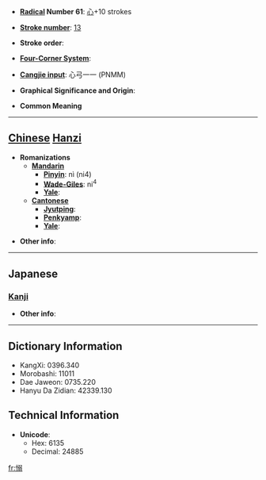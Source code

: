 * '''[[Wiktionary:Chinese radical index| Radical]] Number 61''': [[Wiktionary:Chinese radical index 心|心]]+10 strokes

* '''[[Wiktionary:Chinese total strokes index|Stroke number]]''': [[Wiktionary:Chinese total strokes index 13|13]]

* '''Stroke order''': 

* '''[[Wiktionary:Chinese four corner index|Four-Corner System]]''': 

* '''[[Wiktionary:Chinese Cangjie index|Cangjie input]]''': 心弓一一 (PNMM)

* '''Graphical Significance and Origin''': 

* '''Common Meaning'''

----

== [[Chinese]] [[Hanzi]] ==

* '''Romanizations'''
** '''[[Mandarin]]'''
*** '''[[Pinyin]]''': nì (ni4)
*** '''[[Wade-Giles]]''': ni<sup>4</sup>
*** '''[[Yale]]''': 
** '''[[Cantonese]]'''
*** '''[[Jyutping]]''':
*** '''[[Penkyamp]]''': 
*** '''[[Yale]]''': 

* '''Other info''': 

----

==Japanese==
===[[Kanji]]===
{{kanji|on readings=[[でき]] (deki), [[にゃく]] (nyaku)|kun readings=[[うれえるさま]] (ureerusama)}}

* '''Other info''':  

----

== Dictionary Information ==

* KangXi: 0396.340
* Morobashi: 11011
* Dae Jaweon: 0735.220
* Hanyu Da Zidian: 42339.130

== Technical Information ==

* '''Unicode''':
** Hex: 6135
** Decimal: 24885

[[fr:愵]]
